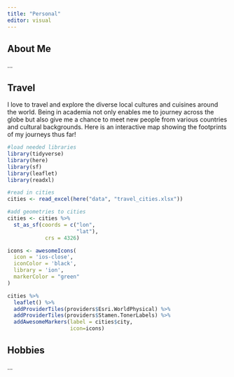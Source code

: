 ```yaml
---
title: "Personal"
editor: visual
---
```


::: panel-tabset
## About Me

...

## Travel

I love to travel and explore the diverse local cultures and cuisines around the world. Being in academia not only enables me to journey across the globe but also give me a chance to meet new people from various countries and cultural backgrounds. Here is an interactive map showing the footprints of my journeys thus far!

```r

#load needed libraries
library(tidyverse)
library(here)
library(sf)
library(leaflet)
library(readxl)

#read in cities
cities <- read_excel(here("data", "travel_cities.xlsx"))

#add geometries to cities
cities <- cities %>% 
  st_as_sf(coords = c("lon",
                      "lat"),
            crs = 4326)

icons <- awesomeIcons(
  icon = 'ios-close',
  iconColor = 'black',
  library = 'ion',
  markerColor = "green"
)

cities %>% 
  leaflet() %>% 
  addProviderTiles(providers$Esri.WorldPhysical) %>% 
  addProviderTiles(providers$Stamen.TonerLabels) %>% 
  addAwesomeMarkers(label = cities$city,
                    icon=icons)

```



## Hobbies

...
:::



